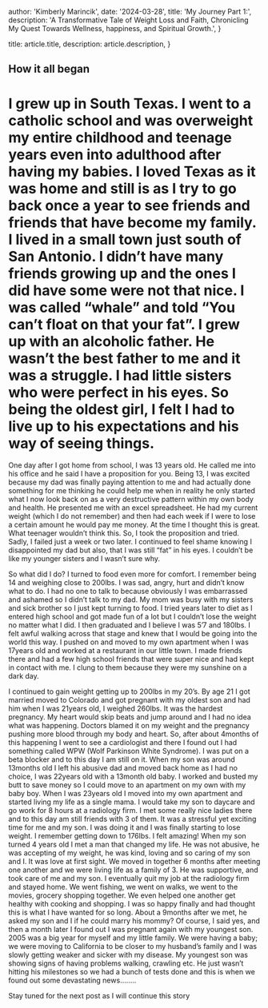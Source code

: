 
  author: 'Kimberly Marincik',
  date: '2024-03-28',
  title: 'My Journey Part 1:',
  description: 'A Transformative Tale of Weight Loss and Faith, Chronicling My Quest Towards Wellness, happiness, and Spiritual Growth.',
}

  title: article.title,
  description: article.description,
}


## How it all began

# I grew up in South Texas. I went to a catholic school and was overweight my entire childhood and teenage years even into adulthood after having my babies. I loved Texas as it was home and still is as I try to go back once a year to see friends and friends that have become my family. I lived in a small town just south of San Antonio. I didn’t have many friends growing up and the ones I did have some were not that nice. I was called “whale” and told “You can’t float on that your fat”. I grew up with an alcoholic father. He wasn’t the best father to me and it was a struggle. I had little sisters who were perfect in his eyes. So being the oldest girl, I felt I had to live up to his expectations and his way of seeing things.

One day after I got home from school, I was 13 years old. He called me into his office and he said I have a proposition for you. Being 13, I was excited because my dad was finally paying attention to me and had actually done something for me thinking he could help me when in reality he only started what I now look back on as a very destructive pattern within my own body and health. He presented me with an excel spreadsheet. He had my current weight (which I do not remember) and then had each week if I were to lose a certain amount he would pay me money. At the time I thought this is great. What teenager wouldn’t think this. So, I took the proposition and tried. Sadly, I failed just a week or two later. I continued to feel shame knowing I disappointed my dad but also, that I was still “fat” in his eyes. I couldn’t be like my younger sisters and I wasn’t sure why.

So what did I do? I turned to food even more for comfort. I remember being 14 and weighing close to 200lbs. I was sad, angry, hurt and didn’t know what to do. I had no one to talk to because obviously I was embarrassed and ashamed so I didn’t talk to my dad. My mom was busy with my sisters and sick brother so I just kept turning to food. I tried years later to diet as I entered high school and got made fun of a lot but I couldn’t lose the weight no matter what I did. I then graduated and I believe I was 5’7 and 180lbs. I felt awful walking across that stage and knew that I would be going into the world this way. I pushed on and moved to my own apartment when I was 17years old and worked at a restaurant in our little town. I made friends there and had a few high school friends that were super nice and had kept in contact with me. I clung to them because they were my sunshine on a dark day.

I continued to gain weight getting up to 200lbs in my 20’s. By age 21 I got married moved to Colorado and got pregnant with my oldest son and had him when I was 21years old, I weighed 260lbs. It was the hardest pregnancy. My heart would skip beats and jump around and I had no idea what was happening. Doctors blamed it on my weight and the pregnancy pushing more blood through my body and heart. So, after about 4months of this happening I went to see a cardiologist and there I found out I had something called WPW (Wolf Parkinson White Syndrome). I was put on a beta blocker and to this day I am still on it. When my son was around 13months old I left his abusive dad and moved back home as I had no choice, I was 22years old with a 13month old baby. I worked and busted my butt to save money so I could move to an apartment on my own with my baby boy. When I was 23years old I moved into my own apartment and started living my life as a single mama. I would take my son to daycare and go work for 8 hours at a radiology firm. I met some really nice ladies there and to this day am still friends with 3 of them. It was a stressful yet exciting time for me and my son. I was doing it and I was finally starting to lose weight. I remember getting down to 176lbs. I felt amazing! When my son turned 4 years old I met a man that changed my life. He was not abusive, he was accepting of my weight, he was kind, loving and so caring of my son and I. It was love at first sight. We moved in together 6 months after meeting one another and we were living life as a family of 3. He was supportive, and took care of me and my son. I eventually quit my job at the radiology firm and stayed home. We went fishing, we went on walks, we went to the movies, grocery shopping together. We even helped one another get healthy with cooking and shopping. I was so happy finally and had thought this is what I have wanted for so long. About a 9months after we met, he asked my son and I if he could marry his mommy? Of course, I said yes, and then a month later I found out I was pregnant again with my youngest son. 2005 was a big year for myself and my little family. We were having a baby; we were moving to California to be closer to my husband’s family and I was slowly getting weaker and sicker with my disease. My youngest son was showing signs of having problems walking, crawling etc. He just wasn’t hitting his milestones so we had a bunch of tests done and this is when we found out some devastating news……..

Stay tuned for the next post as I will continue this story
